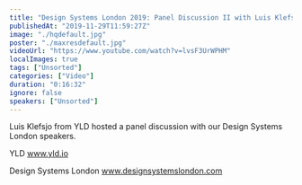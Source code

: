 ```yaml
---
title: "Design Systems London 2019: Panel Discussion II with Luis Klefsjo"
publishedAt: "2019-11-29T11:59:27Z"
image: "./hqdefault.jpg"
poster: "./maxresdefault.jpg"
videoUrl: "https://www.youtube.com/watch?v=lvsF3UrWPHM"
localImages: true
tags: ["Unsorted"]
categories: ["Video"]
duration: "0:16:32"
ignore: false
speakers: ["Unsorted"]
---
```


Luis Klefsjo from YLD hosted a panel discussion with our Design Systems London speakers.

YLD
www.yld.io

Design Systems London
www.designsystemslondon.com
